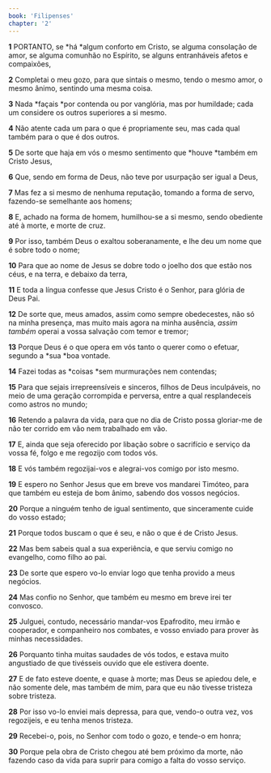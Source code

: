```yaml
---
book: 'Filipenses'
chapter: '2'
---
```


**1** PORTANTO, se *há *algum conforto em Cristo, se alguma consolação de amor, se alguma comunhão no Espírito, se alguns entranháveis afetos e compaixões,

**2** Completai o meu gozo, para que sintais o mesmo, tendo o mesmo amor, o mesmo ânimo, sentindo uma mesma coisa.

**3** Nada *façais *por contenda ou por vanglória, mas por humildade; cada um considere os outros superiores a si mesmo.

**4** Não atente cada um para o que é propriamente seu, mas cada qual também para o que é dos outros.

**5** De sorte que haja em vós o mesmo sentimento que *houve *também em Cristo Jesus,

**6** Que, sendo em forma de Deus, não teve por usurpação ser igual a Deus,

**7** Mas fez a si mesmo de nenhuma reputação, tomando a forma de servo, fazendo-se semelhante aos homens;

**8** E, achado na forma de homem, humilhou-se a si mesmo, sendo obediente até à morte, e morte de cruz.

**9** Por isso, também Deus o exaltou soberanamente, e lhe deu um nome que é sobre todo o nome;

**10** Para que ao nome de Jesus se dobre todo o joelho dos que estão nos céus, e na terra, e debaixo da terra,

**11** E toda a língua confesse que Jesus Cristo é o Senhor, para glória de Deus Pai.

**12** De sorte que, meus amados, assim como sempre obedecestes, não só na minha presença, mas muito mais agora na minha ausência, _assim também_ operai a vossa salvação com temor e tremor;

**13** Porque Deus é o que opera em vós tanto o querer como o efetuar, segundo a *sua *boa vontade.

**14** Fazei todas as *coisas *sem murmurações nem contendas;

**15** Para que sejais irrepreensíveis e sinceros, filhos de Deus inculpáveis, no meio de uma geração corrompida e perversa, entre a qual resplandeceis como astros no mundo;

**16** Retendo a palavra da vida, para que no dia de Cristo possa gloriar-me de não ter corrido em vão nem trabalhado em vão.

**17** E, ainda que seja oferecido por libação sobre o sacrifício e serviço da vossa fé, folgo e me regozijo com todos vós.

**18** E vós também regozijai-vos e alegrai-vos comigo por isto mesmo.

**19** E espero no Senhor Jesus que em breve vos mandarei Timóteo, para que também eu esteja de bom ânimo, sabendo dos vossos negócios.

**20** Porque a ninguém tenho de igual sentimento, que sinceramente cuide do vosso estado;

**21** Porque todos buscam o que é seu, e não o que é de Cristo Jesus.

**22** Mas bem sabeis qual a sua experiência, e que serviu comigo no evangelho, como filho ao pai.

**23** De sorte que espero vo-lo enviar logo que tenha provido a meus negócios.

**24** Mas confio no Senhor, que também eu mesmo em breve irei ter convosco.

**25** Julguei, contudo, necessário mandar-vos Epafrodito, meu irmão e cooperador, e companheiro nos combates, e vosso enviado para prover às minhas necessidades.

**26** Porquanto tinha muitas saudades de vós todos, e estava muito angustiado de que tivésseis ouvido que ele estivera doente.

**27** E de fato esteve doente, e quase à morte; mas Deus se apiedou dele, e não somente dele, mas também de mim, para que eu não tivesse tristeza sobre tristeza.

**28** Por isso vo-lo enviei mais depressa, para que, vendo-o outra vez, vos regozijeis, e eu tenha menos tristeza.

**29** Recebei-o, pois, no Senhor com todo o gozo, e tende-o em honra;

**30** Porque pela obra de Cristo chegou até bem próximo da morte, não fazendo caso da vida para suprir para comigo a falta do vosso serviço.
